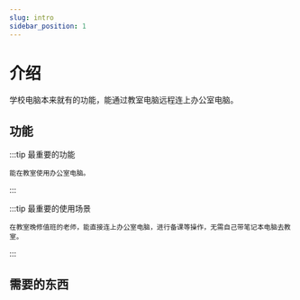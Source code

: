 ```yaml
---
slug: intro
sidebar_position: 1
---
```



# 介绍

学校电脑本来就有的功能，能通过教室电脑远程连上办公室电脑。

## 功能

:::tip 最重要的功能

    能在教室使用办公室电脑。

:::

:::tip 最重要的使用场景

    在教室晚修值班的老师，能直接连上办公室电脑，进行备课等操作，无需自己带笔记本电脑去教室。

:::

## 需要的东西

<LanRequirement />
